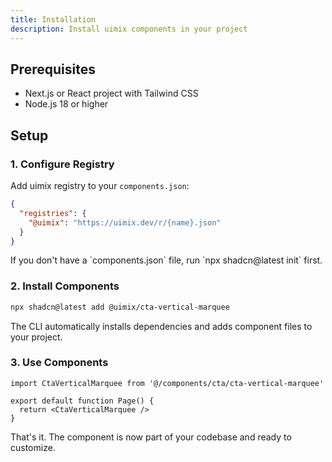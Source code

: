 ```yaml
---
title: Installation
description: Install uimix components in your project
---
```



## Prerequisites

- Next.js or React project with Tailwind CSS
- Node.js 18 or higher

## Setup

### 1. Configure Registry

Add uimix registry to your `components.json`:

```json
{
  "registries": {
    "@uimix": "https://uimix.dev/r/{name}.json"
  }
}
```

<Callout type="info">
If you don't have a `components.json` file, run `npx shadcn@latest init` first.
</Callout>

### 2. Install Components

```bash
npx shadcn@latest add @uimix/cta-vertical-marquee
```

The CLI automatically installs dependencies and adds component files to your project.

### 3. Use Components

```tsx
import CtaVerticalMarquee from '@/components/cta/cta-vertical-marquee'

export default function Page() {
  return <CtaVerticalMarquee />
}
```

That's it. The component is now part of your codebase and ready to customize.

